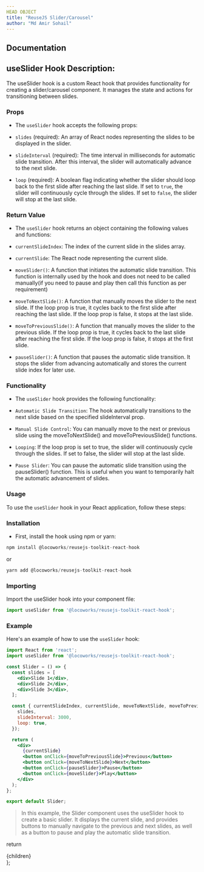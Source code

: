 ```yaml
---
HEAD OBJECT
title: "ReuseJS Slider/Carousel"
author: "Md Amir Sohail"
---
```


## Documentation 

## useSlider Hook Description:
The useSlider hook is a custom React hook that provides functionality for creating a slider/carousel component. It manages the state and actions for transitioning between slides.

### Props
- The `useSlider` hook accepts the following props:

- `slides` (required): An array of React nodes representing the slides to be displayed in the slider.

- `slideInterval` (required): The time interval in milliseconds for automatic slide transition. After this interval, the slider will automatically advance to the next slide.

- `loop` (required): A boolean flag indicating whether the slider should loop back to the first slide after reaching the last slide. If set to `true`, the slider will continuously cycle through the slides. If set to `false`, the slider will stop at the last slide.


### Return Value
- The `useSlider` hook returns an object containing the following values and functions:

- `currentSlideIndex`: The index of the current slide in the slides array.

- `currentSlide`: The React node representing the current slide.

- `moveSlider()`: A function that initiates the automatic slide transition. This function is internally used by the hook and does not need to be called manually(if you need to pause and play then call this function as per requirement)

- `moveToNextSlide()`: A function that manually moves the slider to the next slide. If the loop prop is true, it cycles back to the first slide after reaching the last slide. If the loop prop is false, it stops at the last slide.

- `moveToPreviousSlide()`: A function that manually moves the slider to the previous slide. If the loop prop is true, it cycles back to the last slide after reaching the first slide. If the loop prop is false, it stops at the first slide.

- `pauseSlider()`: A function that pauses the automatic slide transition. It stops the slider from advancing automatically and stores the current slide index for later use.

### Functionality

- The `useSlider` hook provides the following functionality:

- `Automatic Slide Transition`: The hook automatically transitions to the next slide based on the specified slideInterval prop.

- `Manual Slide Control`: You can manually move to the next or previous slide using the moveToNextSlide() and moveToPreviousSlide() functions.

- `Looping`: If the loop prop is set to true, the slider will continuously cycle through the slides. If set to false, the slider will stop at the last slide.

- `Pause Slider`: You can pause the automatic slide transition using the pauseSlider() function. This is useful when you want to temporarily halt the automatic advancement of slides.

### Usage
To use the `useSlider` hook in your React application, follow these steps:

### Installation
- First, install the hook using npm or yarn:

```jsx
npm install @locoworks/reusejs-toolkit-react-hook
```

or

```jsx 
yarn add @locoworks/reusejs-toolkit-react-hook
```

### Importing
Import the useSlider hook into your component file:

```jsx
import useSlider from '@locoworks/reusejs-toolkit-react-hook';

```

### Example
Here's an example of how to use the `useSlider` hook:

```jsx
import React from 'react';
import useSlider from '@locoworks/reusejs-toolkit-react-hook';

const Slider = () => {
  const slides = [
    <div>Slide 1</div>,
    <div>Slide 2</div>,
    <div>Slide 3</div>,
  ];

  const { currentSlideIndex, currentSlide, moveToNextSlide, moveToPreviousSlide, pauseSlider,moveSlider } = useSlider({
    slides,
    slideInterval: 3000,
    loop: true,
  });

  return (
    <div>
      {currentSlide}
      <button onClick={moveToPreviousSlide}>Previous</button>
      <button onClick={moveToNextSlide}>Next</button>
      <button onClick={pauseSlider}>Pause</button>
      <button onClick={moveSlider}>Play</button>
    </div>
  );
};

export default Slider;
```

>In this example, the Slider component uses the useSlider hook to create a basic slider. It displays the current slide, and provides buttons to manually navigate to the previous and next slides, as well as a button to pause and play the automatic slide transition.


  return <div className="prose max-w-full mx-4 pb-10" >{children}</div>
};
